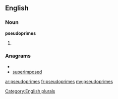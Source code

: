 ==English==

===Noun===
'''pseudoprimes'''

# {{plural of|[[pseudoprime]]}}

===Anagrams===
* {{alphagram|deeimopprssu}}
* [[superimposed#English|superimposed]]

[[Category:English plurals]]

[[ar:pseudoprimes]]
[[fr:pseudoprimes]]
[[my:pseudoprimes]]